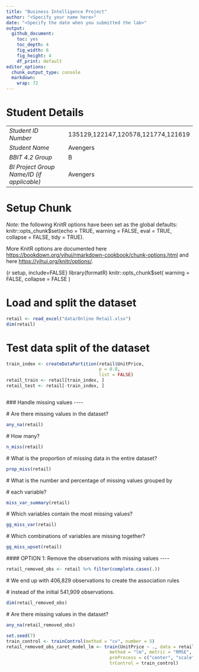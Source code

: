 ```yaml
---
title: "Business Intelligence Project"
author: "<Specify your name here>"
date: "<Specify the date when you submitted the lab>"
output:
  github_document: 
    toc: yes
    toc_depth: 4
    fig_width: 6
    fig_height: 4
    df_print: default
editor_options:
  chunk_output_type: console
  markdown: 
    wrap: 72
---
```


# Student Details

|                                            |                                    |
|--------------------------------------------|------------------------------------|
| *Student ID Number*                        | 135129,122147,120578,121774,121619 |
| *Student Name*                             | Avengers                           |
| *BBIT 4.2 Group*                           | B                                  |
| *BI Project Group Name/ID (if applicable)* | Avengers                           |

# Setup Chunk

*Note:* the following KnitR options have been set as the global
defaults: <BR> knitr::opts_chunk\$set(echo = TRUE, warning = FALSE, eval
= TRUE, collapse = FALSE, tidy = TRUE).

More KnitR options are documented here
<https://bookdown.org/yihui/rmarkdown-cookbook/chunk-options.html> and
here <https://yihui.org/knitr/options/>.

{r setup, include=FALSE} library(formatR) knitr::opts_chunk\$set(
warning = FALSE, collapse = FALSE )

# Load and split the dataset

```r
retail <- read_excel("data/Online Retail.xlsx")
dim(retail)
```

# Test data split of the dataset

```r
train_index <- createDataPartition(retail$UnitPrice,
                                   p = 0.8,
                                   list = FALSE)
retail_train <- retail[train_index, ]
retail_test <- retail[-train_index, ]
```

```         
```

\### Handle missing values \-\-\--

\# Are there missing values in the dataset?

```r
any_na(retail)
```

\# How many?

```r
n_miss(retail)
```

\# What is the proportion of missing data in the entire dataset?

```r
prop_miss(retail)
```

\# What is the number and percentage of missing values grouped by

\# each variable?

```r
miss_var_summary(retail)
```

\# Which variables contain the most missing values?

```r
gg_miss_var(retail)
```

\# Which combinations of variables are missing together?

```r
gg_miss_upset(retail)
```

\#### OPTION 1: Remove the observations with missing values \-\-\--

```r
retail_removed_obs <- retail %>% filter(complete.cases(.))
```

\# We end up with 406,829 observations to create the association rules

\# instead of the initial 541,909 observations.

```r
dim(retail_removed_obs)
```

\# Are there missing values in the dataset?

```r
any_na(retail_removed_obs)
```

```r
set.seed(7)
train_control <- trainControl(method = "cv", number = 5)
retail_removed_obs_caret_model_lm <- train(UnitPrice ~ ., data = retail_removed_obs_train,
                                       method = "lm", metric = "RMSE",
                                       preProcess = c("center", "scale"),
                                       trControl = train_control)
```
